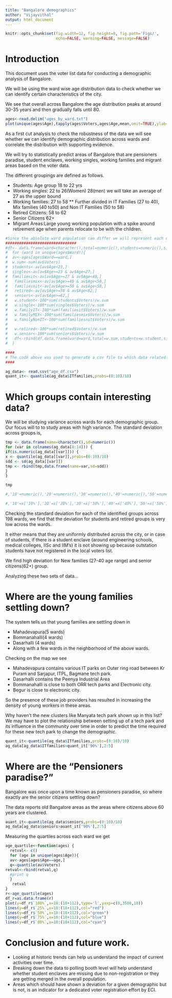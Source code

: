 ```yaml
---
title: "Bangalore demographics"
author: "Vijayvithal"
output: html_document
---
```


```r
knitr::opts_chunk$set(fig.width=12, fig.height=8, fig.path='Figs/',
                      echo=FALSE, warning=FALSE, message=FALSE)
```


# Introduction

This document uses the voter list data for conducting a demographic analysis of Bangalore.

We will be using the ward wise age distribution data to check whether we can identify certain characteristics of the city.

We see that overall across Bangalore the age distribution peaks at around 30-35 years and then gradually falls until 80.

```r
ages<-read.delim("ages_by_ward.txt")
plot(unique(ages$Age),tapply(ages$Voters,ages$Age,mean,omit=TRUE),ylab="Voter count", xlab="Age",main="Voters In Bangalore")
```

As a first cut analysis to check the robustness of the data we will see whether we can identify demographic distribution across wards and correlate the distribution with supporting evidence.

We will try to statistically predict areas of Bangalore that are pensioners paradise, student enclaves, working singles, working families and migrant areas based on the voter data.

The different groupings are defined as follows.

* Students: Age group 18 to 22 yrs
* Working singles: 22 to 26(Women) 28(men) we will take an average of 27 as the upper bound
* Working families: 27 to 58
** Further divided in IT Families (27 to 40), Mix families (40 to50) and Non IT Families (50 to 58)
* Retired Citizens: 58 to 62
* Senior Citizens 62+
* Migrant Areas:Large young working population with a spike around retirement age when parents relocate to be with the children.

```r

#Since the absolute ward population can differ we will represent each of this group as a percentage of the total ward population.
###############################
#df<- data.frame(ward=character(),total=numeric(),students=numeric(),singles=numeric(),families=numeric(),retired=numeric(),seniors=numeric())
#  for (ward in unique(ages$Ward)){
#  av<-ages[ages$Ward==ward,]
#  w.sum<-sum(av$Voters)
#  students<-av[av$Age<23,]
#  singles<-av[av$Age>=23 & av$Age<27,]
#  familiesit<-av[av$Age>=27 & av$Age<40,]
#   familiesmix<-av[av$Age>=40 & av$Age<50,]
#   familiesnit<-av[av$Age>=50 & av$Age<58,]
#   retired<-av[av$Age>=58 & av$Age<62,]
#   seniors<-av[av$Age>=62,]
#   w.student<-100*sum(students$Voters)/w.sum
#   w.single<-100*sum(singles$Voters)/w.sum
#   w.familyIT<-100*sum(familiesit$Voters)/w.sum
#   w.familyMIX<-100*sum(familiesmix$Voters)/w.sum
#   w.familyNonIT<-100*sum(familiesnit$Voters)/w.sum
#   
#   w.retired<-100*sum(retired$Voters)/w.sum
#   w.senior<-100*sum(seniors$Voters)/w.sum
#   df<-rbind(df,data.frame(ward=ward,total=w.sum,students=w.student,singles=w.single,ITfamilies=w.familyIT,SITfamilies=w.familyMIX,NonITfamily=w.familyNonIT,retired=w.retired,seniors=w.senior))
#  }

####
# The code above was used to generate a csv file to which data related to ward/ac/zone were added. We will directly read in the csv file
####

ag_data<- read.csv("age_df.csv")
quant_it<- quantile(ag_data$ITfamilies,probs=(0:10)/10)
```


# Which groups contain interesting data?

We will be studying variance across wards for each demographic group. Our focus will to to study areas with high variance. The standard deviation across groups is,

``` r
tmp <- data.frame(name=character(),sd=numeric())
for (var in colnames(ag_data[8:14])) {
if(is.numeric(ag_data[[var]])) {
x <- quantile(ag_data[[var]],probs=(0:10)/10)
sdd <- sd(ag_data[[var]])
tmp <- rbind(tmp,data.frame(name=var,sd=sdd))
}
}

tmp

#,'10'=numeric(),'20'=numeric(),'30'=numeric(),'40'=numeric(),'50'=numeric(),'60'=numeric(),'70'=numeric(),'80'=numeric(),'90'=numeric(),'100'=numeric())

#,'10'=x['10%'],'20'=x['20%'],'30'=x['30%'],'40'=x['40%'],'50'=x['50%'],'60'=x['60%'],'70'=x['70%'],'80'=x['80%'],'90'=x['90%'],'100'=x['100%']))


```

Checking the standard deviation for each of the identified groups across 198 wards, we find that the deviation for students and retired groups is very low across the wards.

It either means that they are uniformly distributed across the city, or in case of students, if there is a student enclave (around engineering schools, medical colleges, IISc and IIM's) it is not showing up because outstation students have not registered in the local voters list.

We find high deviation for New families (27-40 age range) and senior citizens(62+) group.

Analyzing these two sets of data...

# Where are the young families settling down?

The system tells us that young families are settling down in 

* Mahadevapura(5 wards)
* Bommanahalli(4 wards)
* Dasarhalli (4 wards)
* Along with a few wards in the neighborhood of the above wards.

Checking on the map we see 

* Mahadevapura contains various IT parks on Outer ring road between Kr Puram and Sarjapur, ITPL, Bagmane tech park.
* Dasarhalli contains the Peenya Industrial Area
* Bommanahalli is close to both ORR tech parks and Electronic city.
* Begur is close to electronic city.

So the presence of these job providers has resulted in increasing the density of young workers in these areas.

Why haven't the new clusters like Manyata tech park shown up in this list? We may have to plot the relationship between setting up of a tech park and its influence in the community over time in order to predict the time required for these new tech park to change the demographic.

```r
quant_it<-quantile(ag_data$ITfamilies,probs=(0:10)/10)
ag_data[ag_data$ITfamilies>quant_it['90%'],2:5]
```

# Where are the "Pensioners paradise?"

Bangalore was once upon a time known as pensioners paradise, so where exactly are the senior citizens settling down?

The data reports old Bangalore areas as the areas where citizens above 60 years are clustered.
```r
auant_it<-quantile(ag_data$seniors,probs=(0:10)/10)
ag_data[ag_data$seniors>auant_it['90%'],2:5]
```

Measuring the quartiles across each ward we get

```r
age_quartile<-function(ages) {
  retval<- c()
  for (age in unique(ages$Age)){
  av<-ages[ages$Age==age,]
  q<-quantile(av$Voters)
retval<-rbind(retval,q)
  #print q
  }
   retval
}
r<-age_quartile(ages)
df_r=as.data.frame(r)
plot(y=df_r$`100%`,x=18:(18+112),type='l',yaxp=c(0,3500,10))
lines(y=df_r$`25%`,x=18:(18+112),col="red")
lines(y=df_r$`50%`,x=18:(18+112),col="green")
lines(y=df_r$`75%`,x=18:(18+112),col="blue")
lines(y=df_r$`00%`,x=18:(18+112),col="cyan")
```

# Conclusion and future work.
 
* Looking at historic trends can help us understand the impact of current activities over time.
* Breaking down the data to polling booth level will help understand whether student enclaves are missing due to non-registration or they are getting merged in the overall population.
* Areas which should have shown a deviation for a given demographic but is not, is an indicator for a dedicated voter registration effort by ECI.